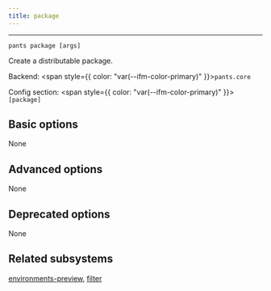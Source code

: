 ```yaml
---
title: package
---
```



---

```
pants package [args]
```

Create a distributable package.

Backend: <span style={{ color: "var(--ifm-color-primary)" }}>`pants.core`</span>

Config section: <span style={{ color: "var(--ifm-color-primary)" }}>`[package]`</span>

## Basic options

<span className={styles.options}>

None

## Advanced options

None

## Deprecated options

None

## Related subsystems

[environments-preview](reference-environments-preview), [filter](reference-filter)

</span>